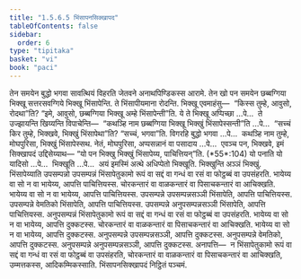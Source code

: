 ```yaml
---
title: "1.5.6.5 भिंसापनसिक्खापद"
tableOfContents: false
sidebar:
  order: 6
type: "tipitaka"
basket: "vi"
book: "paci"
---
```



<DynamicBreadcrumb />

<Division number="345" book="paci">

<Paragraph number="1057" book="paci">
तेन समयेन बुद्धो भगवा सावत्थियं विहरति जेतवने अनाथपिण्डिकस्स आरामे. तेन खो पन समयेन छब्बग्गिया भिक्खू सत्तरसवग्गिये भिक्खू भिंसापेन्ति. ते भिंसापीयमाना रोदन्ति. भिक्खू एवमाहंसु—  “किस्स तुम्हे, आवुसो, रोदथा”ति? “इमे, आवुसो, छब्बग्गिया भिक्खू अम्हे भिंसापेन्ती”ति.
</Paragraph>

<Paragraph number="1058" book="paci">
ये ते भिक्खू अप्पिच्छा …पे…  ते उज्झायन्ति खिय्यन्ति विपाचेन्ति—  “कथञ्हि नाम छब्बग्गिया भिक्खू भिक्खुं भिंसापेस्सन्ती”ति …पे…  “सच्चं किर तुम्हे, भिक्खवे, भिक्खुं भिंसापेथा”ति? “सच्चं, भगवा”ति. विगरहि बुद्धो भगवा …पे…  कथञ्हि नाम तुम्हे, मोघपुरिसा, भिक्खुं भिंसापेस्सथ. नेतं, मोघपुरिसा, अप्पसन्नानं वा पसादाय …पे…  एवञ्च पन, भिक्खवे, इमं सिक्खापदं उद्दिसेय्याथ—
</Paragraph>

</Division>
<Division number="346" book="paci">

<Paragraph number="1059" book="paci">
<Emphasis>“यो पन भिक्खु भिक्खुं भिंसापेय्य, पाचित्तियन्”</Emphasis>ति. (*55*:<Emphasis>104</Emphasis>)
</Paragraph>

</Division>
<Division number="347" book="paci">

<Paragraph number="1060" book="paci">
<Emphasis>यो पना</Emphasis>ति यो यादिसो …पे…  <Emphasis>भिक्खू</Emphasis>ति …पे…  अयं इमस्मिं अत्थे अधिप्पेतो भिक्खूति.
</Paragraph>

<Paragraph number="1061" book="paci">
<Emphasis>भिक्खुन्</Emphasis>ति अञ्ञं भिक्खुं.
</Paragraph>

<Paragraph number="1062" book="paci">
<Emphasis>भिंसापेय्या</Emphasis>ति उपसम्पन्नो उपसम्पन्नं भिंसापेतुकामो रूपं वा सद्दं वा गन्धं वा रसं वा फोट्ठब्बं वा उपसंहरति. भायेय्य वा सो न वा भायेय्य, आपत्ति पाचित्तियस्स. चोरकन्तारं वा वाळकन्तारं वा पिसाचकन्तारं वा आचिक्खति. भायेय्य वा सो न वा भायेय्य, आपत्ति पाचित्तियस्स.
</Paragraph>

</Division>
<Division number="348" book="paci">

<Paragraph number="1063" book="paci">
उपसम्पन्ने उपसम्पन्नसञ्ञी भिंसापेति, आपत्ति पाचित्तियस्स. उपसम्पन्ने वेमतिको भिंसापेति, आपत्ति पाचित्तियस्स. उपसम्पन्ने अनुपसम्पन्नसञ्ञी भिंसापेति, आपत्ति पाचित्तियस्स.
</Paragraph>

<Paragraph number="1064" book="paci">
अनुपसम्पन्नं भिंसापेतुकामो रूपं वा सद्दं वा गन्धं वा रसं वा फोट्ठब्बं वा उपसंहरति. भायेय्य वा सो न वा भायेय्य, आपत्ति दुक्कटस्स. चोरकन्तारं वा वाळकन्तारं वा पिसाचकन्तारं वा आचिक्खति. भायेय्य वा सो न वा भायेय्य, आपत्ति दुक्कटस्स. अनुपसम्पन्ने उपसम्पन्नसञ्ञी, आपत्ति दुक्कटस्स. अनुपसम्पन्ने वेमतिको, आपत्ति दुक्कटस्स. अनुपसम्पन्ने अनुपसम्पन्नसञ्ञी, आपत्ति दुक्कटस्स.
</Paragraph>

</Division>
<Division number="349" book="paci">

<Paragraph number="1065" book="paci">
अनापत्ति—  न भिंसापेतुकामो रूपं वा सद्दं वा गन्धं वा रसं वा फोट्ठब्बं वा उपसंहरति, चोरकन्तारं वा वाळकन्तारं वा पिसाचकन्तारं वा आचिक्खति, उम्मत्तकस्स, आदिकम्मिकस्साति.

</Paragraph>
</Division>

<Paragraph number="1066" type="center" book="paci">
भिंसापनसिक्खापदं निट्ठितं पञ्चमं.
</Paragraph>